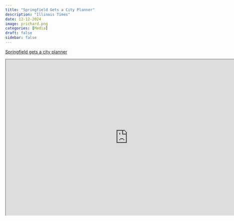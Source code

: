 ```yaml
---
title: "Springfield Gets a City Planner"
description: "Illinois Times"
date: 12-12-2024
image: prichard.png
categories: [Media]
draft: false
sidebar: false
---
```


[Springfield gets a city planner](https://www.illinoistimes.com/news-opinion/springfield-gets-a-city-planner-19479381)

```{=html}
<iframe width="780" height="500" src="https://www.illinoistimes.com/news-opinion/springfield-gets-a-city-planner-19479381" title="Springfield Gets a New City Planner"></iframe>
```
